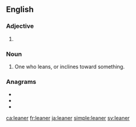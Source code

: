 ==English==

===Adjective===
{{head|en|adjective comparative form}}

# {{en-comparative of|lean}}

===Noun===
{{en-noun}}

# One who leans, or inclines toward something.

===Anagrams===
* {{l|en|Arleen}}
* {{l|en|Arlene}}
* {{l|en|learne}}

[[ca:leaner]]
[[fr:leaner]]
[[ja:leaner]]
[[simple:leaner]]
[[sv:leaner]]